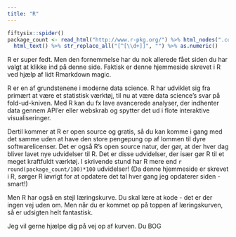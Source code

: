 ```yaml
---
title: "R"
---
```


```r
fiftysix::spider()
package_count <- read_html("http://www.r-pkg.org/") %>% html_nodes(".col-md-offset-2 a") %>% 
  html_text() %>% str_replace_all("[^[\\d+]]", "") %>% as.numeric()
```


R er super fedt. Men den fornemmelse har du nok allerede fået siden du har valgt at klikke ind på denne side. Faktisk er denne hjemmeside skrevet i R ved hjælp af lidt Rmarkdown magic.

R er en af grundstenene i moderne data science. R har udviklet sig fra primært at være et statistisk værktøj, til nu at være data science's svar på fold-ud-kniven. Med R kan du fx lave avancerede analyser, der indhenter data gennem API'er eller webskrab og spytter det ud i flote interaktive visualiseringer. 

Dertil kommer at R er open source og gratis, så du kan komme i gang med det samme uden at have den store pengepung op af lommen til dyre softwarelicenser. Det er også R's open source natur, der gør, at der hver dag bliver lavet nye udvidelser til R. Det er disse udvidelser, der især gør R til et meget kraftfuldt værktøj. I skrivende stund har R mere end `r round(package_count/100)*100` udvidelser! (Da denne hjemmeside er skrevet i R, sørger R iøvrigt for at opdatere det tal hver gang jeg opdaterer siden - smart!)

Men R har også en stejl læringskurve. Du skal lære at kode - det er der ingen vej uden om. Men når du er kommet op på toppen af læringskurven, så er udsigten helt fantastisk. 

Jeg vil gerne hjælpe dig på vej op af kurven. Du BOG